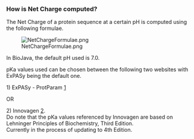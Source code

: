 ===How is Net Charge computed?===

The Net Charge of a protein sequence at a certain pH is computed using the following formulae.

[[File:NetChargeFormulae.png]]

In BioJava, the default pH used is 7.0. 

pKa values used can be chosen between the following two websites with ExPASy being the default one.

1) ExPASy - ProtParam [http://web.expasy.org/protparam/]

OR

2) Innovagen [http://www.innovagen.se/custom-peptide-synthesis/peptide-property-calculator/peptide-property-calculator-notes.asp#PI].<br/>
Do note that the pKa values referenced by Innovagen are based on Lehninger Principles of Biochemistry, Third Edition.<br/>
Currently in the process of updating to 4th Edition.<br/>
